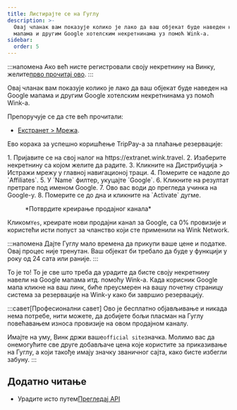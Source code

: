 ```yaml
---
title: Листирајте се на Гуглу
description: >-
  Овај чланак вам показује колико је лако да ваш објекат буде наведен на Google
  мапама и другим Google хотелским некретнинама уз помоћ Wink-а.
sidebar:
  order: 5
---
```


:::напомена
Ако већ нисте регистровали своју некретнину на Винку, желите[прво прочитај ово](/extranet/what-is-extranet).
:::

Овај чланак вам показује колико је лако да ваш објекат буде наведен на Google мапама и другим Google хотелским некретнинама уз помоћ Wink-а.

Препоручује се да сте већ прочитали:

* [Екстранет > Мрежа](/extranet/network/).

Ево корака за успешно коришћење TripPay-а за плаћање резервације:

<Steps>
  1. Пријавите се на свој налог на https://extranet.wink.travel.
  2. Изаберите некретнину са којом желите да радите.
  3. Кликните на Дистрибуција > Истражи мрежу у главној навигационој траци.
  4. Померите се надоле до `Affiliates`.
  5. У `Name` филтер, укуцајте `Google`.
  6. Кликните на резултат претраге под именом Google.
  7. Ово вас води до прегледа учинка на Google-у.
  8. Померите се до дна и кликните на `Activate` дугме.
</Steps>


<figure>
  <CloudinaryImage width="700" height="404" resize="scale" quality="best" alt="Креирајте продајни канал" src="academy/create-sales-channel" errorImage="noimage_opaque_nyrtl0.png" />

  <figcaption>*Потврдите креирање продајног канала*</figcaption>
</figure>


Кликом`Yes`, креирате нови продајни канал за Google, са 0% провизије и користећи исти попуст за чланство који сте применили на Wink Network.

:::напомена
Дајте Гуглу мало времена да прикупи ваше цене и податке. Овај процес није тренутан. Ваш објекат би требало да буде у функцији у року од 24 сата или раније.
:::

То је то! То је све што треба да урадите да бисте своју некретнину навели на Google мапама итд. помоћу Wink-а. Када корисник Google мапа кликне на ваш линк, биће преусмерен на вашу почетну страницу система за резервације на Wink-у како би завршио резервацију.

:::савет\[Професионални савет]
Ово је бесплатно објављивање и никада нема потребе, нити можете, да добијете бољи пласман на Гуглу повећавањем износа провизије на овом продајном каналу.

Имајте на уму, Винк држи ваше`official site`значка. Молимо вас да онемогућите све друге добављаче цена које користите за приказивање на Гуглу, а који такође имају значку званичног сајта, како бисте избегли забуну.
:::

## Додатно читање

* Урадите исто путем[Прегледај API](/developers/apis/#distribution-api)

